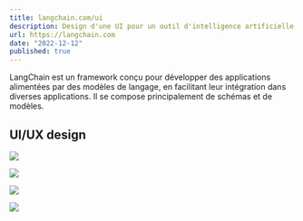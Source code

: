 ```yaml
---
title: langchain.com/ui
description: Design d'une UI pour un outil d'intelligence artificielle
url: https://langchain.com
date: "2022-12-12"
published: true
---
```


LangChain est un framework conçu pour développer des applications alimentées par des modèles de langage, en facilitant leur intégration dans diverses applications. Il se compose principalement de schémas et de modèles.

## UI/UX design

![](/langchain-ui-1.png)

![](/langchain-ui-2.png)

![](/langchain-ui-3.png)

![](/langchain-ui-4.png)